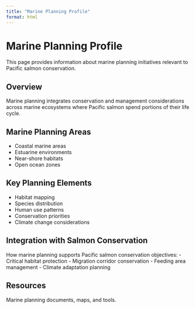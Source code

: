 ```yaml
---
title: "Marine Planning Profile"
format: html
---
```


# Marine Planning Profile

This page provides information about marine planning initiatives relevant to Pacific salmon conservation.

## Overview

Marine planning integrates conservation and management considerations across marine ecosystems where Pacific salmon spend portions of their life cycle.

## Marine Planning Areas

- Coastal marine areas
- Estuarine environments
- Near-shore habitats
- Open ocean zones

## Key Planning Elements

- Habitat mapping
- Species distribution
- Human use patterns
- Conservation priorities
- Climate change considerations

## Integration with Salmon Conservation

How marine planning supports Pacific salmon conservation objectives:
- Critical habitat protection
- Migration corridor conservation
- Feeding area management
- Climate adaptation planning

## Resources

Marine planning documents, maps, and tools. 